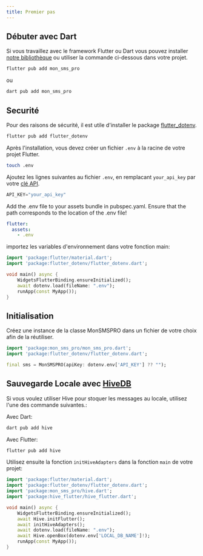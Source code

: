 ```yaml
---
title: Premier pas
---
```


## Débuter avec Dart

Si vous travaillez avec le framework Flutter ou Dart vous pouvez installer [notre bibliothèque](https://pub.dev/packages/mon_sms_pro) ou utiliser la commande ci-dessous dans votre projet.

```sh copy
flutter pub add mon_sms_pro
```

ou

```sh copy
dart pub add mon_sms_pro
```

## Securité

Pour des raisons de sécurité, il est utile d'installer le package [flutter_dotenv](https://pub.dev/packages/flutter_dotenv).

```bash copy
flutter pub add flutter_dotenv
```

Après l'installation, vous devez créer un fichier `.env` à la racine de votre projet Flutter.

```bash copy
touch .env
```

Ajoutez les lignes suivantes au fichier `.env`, en remplacant `your_api_key` par votre [clé API](/#api-key).

```dart filename=".env" copy
API_KEY="your_api_key"
```

Add the .env file to your assets bundle in pubspec.yaml. Ensure that the path corresponds to the location of the .env file!

```yaml filename="pubspec.yaml" copy
flutter:
  assets:
    - .env
```

importez les variables d'environnement dans votre fonction main:

```dart showLineNumbers filename="lib/main.dart" {2,6}
import 'package:flutter/material.dart';
import 'package:flutter_dotenv/flutter_dotenv.dart';

void main() async {
    WidgetsFlutterBinding.ensureInitialized();
    await dotenv.load(fileName: ".env");
    runApp(const MyApp());
}
```

## Initialisation

Créez une instance de la classe MonSMSPRO dans un fichier de votre choix afin de la réutiliser.

```dart copy filename="lib/utils/sms.dart"
import 'package:mon_sms_pro/mon_sms_pro.dart';
import 'package:flutter_dotenv/flutter_dotenv.dart';

final sms = MonSMSPRO(apiKey: dotenv.env['API_KEY'] ?? "");
```

## Sauvegarde Locale avec [HiveDB](https://pub.dev/packages/hive)

Si vous voulez utiliser Hive pour stoquer les messages au locale, utilisez l'une des commande suivantes.:

Avec Dart:

```sh copy
dart pub add hive
```

Avec Flutter:

```sh copy
flutter pub add hive
```

Utilisez ensuite la fonction `initHiveAdapters` dans la fonction `main` de votre projet:

```dart showLineNumbers filename="lib/main.dart" {3-4,8-9,11}
import 'package:flutter/material.dart';
import 'package:flutter_dotenv/flutter_dotenv.dart';
import 'package:mon_sms_pro/hive.dart';
import 'package:hive_flutter/hive_flutter.dart';

void main() async {
    WidgetsFlutterBinding.ensureInitialized();
    await Hive.initFlutter();
    await initHiveAdapters();
    await dotenv.load(fileName: ".env");
    await Hive.openBox(dotenv.env['LOCAL_DB_NAME']!);
    runApp(const MyApp());
}
```
